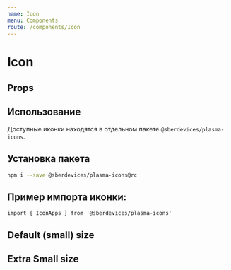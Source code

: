 ```yaml
---
name: Icon
menu: Components
route: /components/Icon
---
```




<ThemeSelect />

# Icon

## Props
<Props of={Icon} />

## Использование
Доступные иконки находятся в отдельном пакете `@sberdevices/plasma-icons`.

## Установка пакета
```sh
npm i --save @sberdevices/plasma-icons@rc
```

## Пример импорта иконки:
``` import { IconApps } from '@sberdevices/plasma-icons' ```


## Default (small) size
<ThemeBackground>
  <IconSet />
</ThemeBackground>

## Extra Small size
<ThemeBackground>
  <IconSet size="xs" />
</ThemeBackground>
